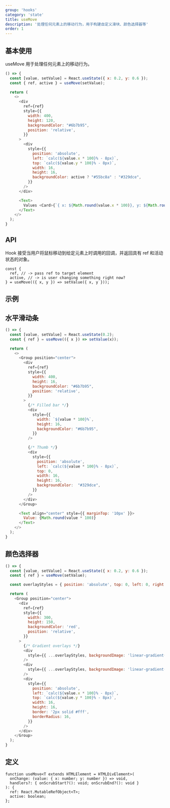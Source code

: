 ```yaml
---
group: 'hooks'
category: 'state'
title: useMove
description: '处理任何元素上的移动行为，用于构建自定义滑块、颜色选择器等'
order: 1
---
```


## 基本使用

useMove 用于处理任何元素上的移动行为。

```js live=true
() => {
  const [value, setValue] = React.useState({ x: 0.2, y: 0.6 });
  const { ref, active } = useMove(setValue);

  return (
    <>
      <div
        ref={ref}
        style={{
          width: 400,
          height: 120,
          backgroundColor: "#6b7b95",
          position: 'relative',
        }}
      >
        <div
          style={{
            position: 'absolute',
            left: `calc(${value.x * 100}% - 8px)`,
            top: `calc(${value.y * 100}% - 8px)`,
            width: 16,
            height: 16,
            backgroundColor: active ? "#55bc8a" : "#329dce",
          }}
        />
      </div>

      <Text>
        Values <Card>{`{ x: ${Math.round(value.x * 100)}, y: ${Math.round(value.y * 100)} }`}</Card>
      </Text>
    </>
  );
}
```

## API

Hook 接受当用户将鼠标移动到给定元素上时调用的回调，并返回具有 ref 和活动状态的对象。

```tsx
const {
  ref, // -> pass ref to target element
  active, // -> is user changing something right now?
} = useMove(({ x, y }) => setValue({ x, y }));
```

## 示例

## 水平滑动条

```js live=true
() => {
  const [value, setValue] = React.useState(0.2);
  const { ref } = useMove(({ x }) => setValue(x));

  return (
    <>
      <Group position="center">
        <div
          ref={ref}
          style={{
            width: 400,
            height: 16,
            backgroundColor: "#6b7b95",
            position: 'relative',
          }}
        >
          {/* Filled bar */}
          <div
            style={{
              width: `${value * 100}%`,
              height: 16,
              backgroundColor: "#6b7b95",
            }}
          />

          {/* Thumb */}
          <div
            style={{
              position: 'absolute',
              left: `calc(${value * 100}% - 8px)`,
              top: 0,
              width: 16,
              height: 16,
              backgroundColor:  "#329dce",
            }}
          />
        </div>
      </Group>

      <Text align="center" style={{ marginTop: '10px' }}>
        Value: {Math.round(value * 100)}
      </Text>
    </>
  );
}
```

## 颜色选择器

```js live=true
() => {
  const [value, setValue] = React.useState({ x: 0.2, y: 0.6 });
  const { ref } = useMove(setValue);

  const overlayStyles = { position: 'absolute', top: 0, left: 0, right: 0, bottom: 0 };

  return (
    <Group position="center">
      <div
        ref={ref}
        style={{
          width: 300,
          height: 150,
          backgroundColor: 'red',
          position: 'relative',
        }}
      >
        {/* Gradient overlays */}
        <div
          style={{ ...overlayStyles, backgroundImage: 'linear-gradient(90deg, #fff, transparent)' }}
        />
        <div
          style={{ ...overlayStyles, backgroundImage: 'linear-gradient(0deg, #000, transparent)' }}
        />
        <div
          style={{
            position: 'absolute',
            left: `calc(${value.x * 100}% - 8px)`,
            top: `calc(${value.y * 100}% - 8px)`,
            width: 16,
            height: 16,
            border: '2px solid #fff',
            borderRadius: 16,
          }}
        />
      </div>
    </Group>
  );
}
```

## 定义

```tsx
function useMove<T extends HTMLElement = HTMLDivElement>(
  onChange: (value: { x: number; y: number }) => void,
  handlers?: { onScrubStart?(): void; onScrubEnd?(): void }
): {
  ref: React.MutableRefObject<T>;
  active: boolean;
};
```
